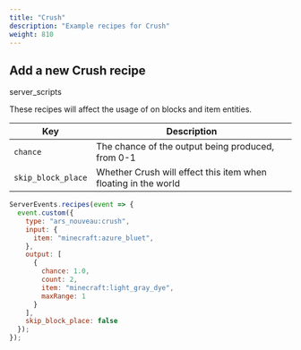 ```yaml
---
title: "Crush"
description: "Example recipes for Crush"
weight: 810
---
```



## Add a new Crush recipe

<span class="badge text-bg-dark server-scripts">server_scripts</span>

These recipes will affect the usage of <Glyph glyph="crush" /> on blocks and item entities.

| Key                | Description                                                    |
|--------------------|----------------------------------------------------------------|
| `chance`           | The chance of the output being produced, from 0-1              |
| `skip_block_place` | Whether Crush will effect this item when floating in the world |

```js
ServerEvents.recipes(event => {
  event.custom({
    type: "ars_nouveau:crush",
    input: {
      item: "minecraft:azure_bluet",
    },
    output: [
      {
        chance: 1.0,
        count: 2,
        item: "minecraft:light_gray_dye",
        maxRange: 1
      }
    ],
    skip_block_place: false
  });
});
```

